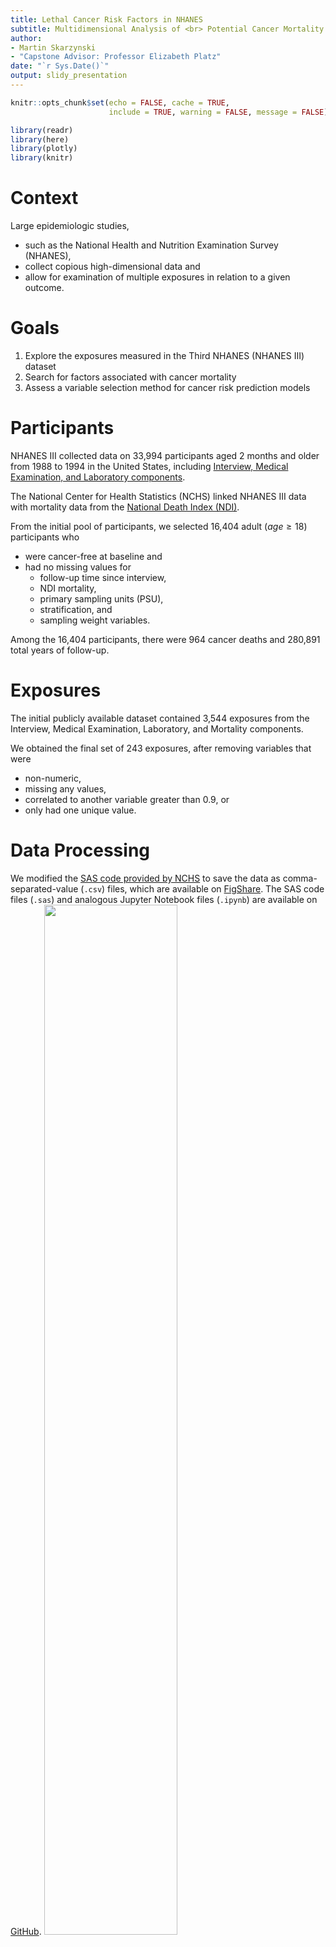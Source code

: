 ```yaml
---
title: Lethal Cancer Risk Factors in NHANES
subtitle: Multidimensional Analysis of <br> Potential Cancer Mortality Risk Factors in the <br> National Health and Nutrition Examination Survey
author:
- Martin Skarzynski
- "Capstone Advisor: Professor Elizabeth Platz"
date: "`r Sys.Date()`"
output: slidy_presentation
---
```


```r
knitr::opts_chunk$set(echo = FALSE, cache = TRUE,
                      include = TRUE, warning = FALSE, message = FALSE)
```

```r
library(readr)
library(here)
library(plotly)
library(knitr)
```

# Context

Large epidemiologic studies,

- such as the National Health and Nutrition Examination Survey (NHANES),
- collect copious high-dimensional data and
- allow for examination of multiple exposures in relation to a given outcome.

# Goals
1. Explore the exposures measured in the Third NHANES (NHANES III) dataset
2. Search for factors associated with cancer mortality
3. Assess a variable selection method for cancer risk prediction models

# Participants

NHANES III collected data on 33,994 participants aged 2 months and older from 1988 to 1994 in the United States, including [Interview, Medical Examination, and Laboratory components](https://wwwn.cdc.gov/nchs/nhanes/nhanes3/DataFiles.aspx).

The National Center for Health Statistics (NCHS) linked NHANES III data with mortality data from the [National Death Index (NDI)](https://www.cdc.gov/nchs/data-linkage/mortality-public.htm).

From the initial pool of participants, we selected 16,404 adult ($age \geq 18$) participants who

- were cancer-free at baseline and
- had no missing values for
  - follow-up time since interview,
  - NDI mortality,
  - primary sampling units (PSU),
  - stratification, and
  - sampling weight variables.

Among the 16,404 participants, there were 964 cancer deaths and 280,891 total years of follow-up.

# Exposures

The initial publicly available dataset contained 3,544 exposures from the Interview, Medical Examination, Laboratory, and Mortality components.

We obtained the final set of 243 exposures, after removing variables that were

- non-numeric,
- missing any values,
- correlated to another variable greater than 0.9, or
- only had one unique value.

# Data Processing

We modified the [SAS code provided by NCHS](https://wwwn.cdc.gov/nchs/nhanes/nhanes3/DataFiles.aspx) to save the data as comma-separated-value (`.csv`) files, which are available on [FigShare](https://figshare.com/articles/adult_csv/6210263). The SAS code files (`.sas`) and analogous Jupyter Notebook files (`.ipynb`) are available on [GitHub](https://github.com/marskar/nhanes).
![](img/nhanes-data-cleaning.png){width=65%}

# Methods
1. We fit thousands of Cox proportional hazards models with and without ridge penalties to randomly selected subsets of up to 50 variables.
2. We analyzed the descriptions of NHANES III variables provided by the National Center for Health Statistics (NCHS) and selected 3 variables known to be related to cancer risk (age, sex and race/ethnicity) to include in all future models.
3. We then compared highly significant variables (p < 10^-10^) that appeared most frequently in the Cox models and selected 5 high-frequency highly significant variables that we used to train a new group of models with fewer randomized variables.

# Modeling

<center>
```r
plt1 <- read_rds(path = here("plotlyFig1.rds"))
plt1
```
</center>

# Analysis of variables

<center>
```r
plt2 <- read_rds(path = here("volc.rds"))
plt2
```
</center>

# The most frequent highly significant variables

<center>
```r
plt3 <- read_rds(path = here("plotlyFig3.rds"))
ax <- list(
  title = ""
  #zeroline = FALSE,
  #showline = FALSE,
  #showticklabels = FALSE,
  #showgrid = FALSE
)
plt3 %>% layout(yaxis = ax)
```
</center>


# Apply domain knowledge to the top variables

|Name     | Median HR|    n|  Description |
|:--------|:---------|:----|:-------------|
|HSAGEIR  |      1.04| 2016| Age in Years |
|HAQ1     |      1.07| 1415| How would you describe the condition of your natural teeth (excellent, very good, good, fair or poor)? |
|HAT2     |      1.50|  384| In the past month, did you jog or run? |
|HAT16    |      1.67|  256| In the past month, did you lift weights? |
|HAB7     |      0.99|  228| In the past 12 months, how many times were you in a nursing home? |
|DMAETHNR |      1.14|  224| Race/Ethnicity |
|HAK9     |      1.23|  216| How many times per night do you usually get up to urinate? |
|HAP2     |      0.81|  179| Do you use glasses, contacts, or both? |
|HAT10    |      1.43|  119| In the past month, did you do other dancing? |
|HAR1     |      0.63|   96| Have you smoked at least 100 cigarettes during your entire life? |

# Results Summary
1. The models with fewer randomized variables outperformed the fully randomized models in terms of concordance.
2. Across all of the models, the ten variables that most frequently surpassed the p-value threshold were
   - age,
   - race/ethnicity,
   - lifetime consumption of more than 100 cigarettes,
   - 3 variables that pertain to physical activity, and
   - 3 variables that may be related to aging.

# Conclusions
1. The work described here constitutes an exploratory analysis of the NHANES III dataset that employs an iterative strategy for the generation of cancer risk prediction models.
2. Looking beyond this demonstration of a variable selection method, our ultimate goal is to build upon previously-described cancer risk factors towards
   - the discovery of novel contributors to cancer risk,
   - a deeper understanding of cancer etiology, and
   - an improved ability to predict cancer incidence and mortality.
